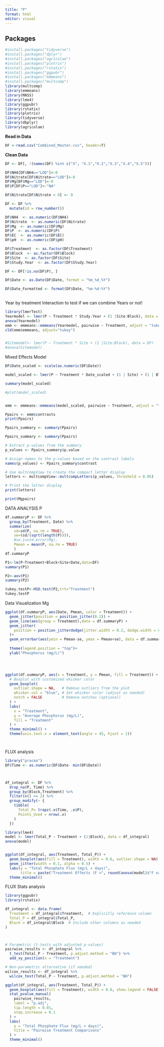```yaml
---
title: "P"
format: html
editor: visual
---
```


## Packages

```r
#install.packages("tidyverse")
#install.packages("dplyr")
#install.packages("agricolae")
#install.packages("plotrix")
#install.packages("rstatix")
#install.packages("ggpubr")
#install.packages("emmeans") 
#install.packages("multcomp")
library(multcomp)
library(emmeans)   
library(MASS)
library(lme4)
library(ggpubr)
library(rstatix)
library(plotrix)
library(tidyverse)
library(dbplyr)
library(agricolae)
```

**Read in Data**

```r
DF <-read.csv("Combined_Master.csv", header=T)
```

**Clean Data**

```r

DF <- DF[, !(names(DF) %in% c("X", "X.1","X.2","X.3","X.4","X.5"))]

DF$NH4[DF$NH4=="LOD"]<-0
DF$Nitrate[DF$Nitrate=="LOD"]<-0
DF$Mg[DF$Mg=="LOD"]<-0
DF$P[DF$P=="LOD"]<-"NA"

DF$Nitrate[DF$Nitrate < 0] <- 0


```

```r

DF <- DF %>%
  mutate(id = row_number())

DF$NH4  <- as.numeric(DF$NH4)  
DF$Nitrate  <- as.numeric(DF$Nitrate)
DF$Mg  <- as.numeric(DF$Mg)  
DF$P  <- as.numeric(DF$P)
DF$EC  <- as.numeric(DF$EC)
DF$pH  <- as.numeric(DF$pH)

DF$Treatment  <- as.factor(DF$Treatment) 
DF$Block  <- as.factor(DF$Block) 
DF$Site  <- as.factor(DF$Site) 
DF$Study.Year  <- as.factor(DF$Study.Year)

DF <- DF[!is.na(DF$P), ]

DF$Date <- as.Date(DF$Date, format = "%m_%d_%Y")

DF$Date_Formatted <- format(DF$Date, "%m-%d-%Y")
                    

```

Year by treatment Interaction to test if we can combine Years or not!

```r
library(lmerTest)
Yearmodel <- lmer(P ~ Treatment * Study.Year + (1 |Site:Block), data = DF)
anova(Yearmodel)
emm <- emmeans::emmeans(Yearmodel, pairwise ~ Treatment, adjust = "tukey")
cld(emm$emmeans, adjust="tukey")


#Sitemodel<- lmer(P ~ Treatment * Site + (1 |Site:Block), data = DF)
#anova(Sitemodel)

```

Mixed Effects Model

```r
DF$Date_scaled <- scale(as.numeric(DF$Date))

model_scaled <- lmer(P ~ Treatment * Date_scaled + (1 | Site) + (1 | Block), data = DF)

summary(model_scaled)

#plot(model_scaled)


emm <- emmeans::emmeans(model_scaled, pairwise ~ Treatment, adjust = "tukey")

Ppairs <- emm$contrasts
print(Ppairs)

Ppairs_summary <- summary(Ppairs)

Ppairs_summary <- summary(Ppairs)

# Extract p-values from the summary
p_values <- Ppairs_summary$p.value

# Assign names to the p-values based on the contrast labels
names(p_values) <- Ppairs_summary$contrast

# Use multcompView to create the compact letter display
letters <- multcompView::multcompLetters(p_values, threshold = 0.05)

# Print the letter display
print(letters)

print(Mgpairs)

```

DATA ANALYSIS P

```r
df.summaryP <- DF %>%
  group_by(Treatment, Date) %>%
  summarize(
    sd=sd(P, na.rm = TRUE),
    se=(sd/(sqrt(length(P)))),
    #se.1=std.error(Mg), 
    Pmean = mean(P, na.rm = TRUE)
    )
df.summaryP

P1<-lm(P~Treatment+Block+Site+Date,data=DF)
summary(P1)

P2<-aov(P1)
summary(P2)

tukey.testP<-HSD.test(P2,trt="Treatment")
tukey.testP


```

Data Visualization Mg

```r
ggplot(df.summaryP, aes(Date, Pmean, color = Treatment)) +
  geom_jitter(position = position_jitter(0.2)) + 
  geom_line(aes(group = Treatment),data = df.summaryP) +
  geom_jitter(
    position = position_jitterdodge(jitter.width = 0.2, dodge.width = 0.8)
  )+
  geom_errorbar(aes(ymin = Pmean-se, ymax = Pmean+se), data = df.summaryP, width = 0.2)+
 
  theme(legend.position = "top")+
  ylab("Phosphorus (mg/L)")




ggplot(df.summaryP, aes(x = Treatment, y = Pmean, fill = Treatment)) + 
  # Boxplot with customized whisker color
  geom_boxplot(
    outlier.shape = NA,   # Remove outliers from the plot
    whisker.col = "blue", # Set whisker color (adjust as needed)
    notch = FALSE         # Remove notches (optional)
  ) +
  labs(
    x = "Treatment",
    y = "Average Phosphorus (mg/L)",
    fill = "Treatment"
  ) +
  theme_minimal() +
  theme(axis.text.x = element_text(angle = 45, hjust = 1))




```

FLUX analysis

```r
library("pracma")
DF$Time <- as.numeric(DF$Date- min(DF$Date)) 



df_integral <- DF %>%
  drop_na(P, Time) %>%
  group_by(Block,Treatment) %>%
  filter(n() >= 2) %>%
  group_modify(~ {
    tibble(
      Total_P= trapz(.x$Time, .x$P),
      Points_Used = nrow(.x)
    )
  })

library(lme4)
model <- lmer(Total_P ~ Treatment + (1|Block), data = df_integral)
anova(model)


ggplot(df_integral, aes(Treatment, Total_P)) +
  geom_boxplot(aes(fill = Treatment), width = 0.6, outlier.shape = NA) +
  geom_jitter(width = 0.1, alpha = 0.5) +
  labs(y = "Total Phosphate Flux (mg/L × days)",
       title = paste("Treatment Effects (F =", round(anova(model)$"F value"[1], 2), ")")) +
  theme_minimal()
```

FLUX Stats analysis

```r
library(ggpubr)
library(rstatix)

df_integral <- data.frame(
  Treatment = df_integral$Treatment,  # Explicitly reference column
  Total_P = df_integral$Total_P,
  Block = df_integral$Block  # Include other columns as needed
)



# Parametric (t-tests with adjusted p-values)
pairwise_results <- df_integral %>%
  t_test(Total_P ~ Treatment, p.adjust.method = "BH") %>%
  add_xy_position(x = "Treatment")

# Non-parametric alternative (if needed)
wilcox_results <- df_integral %>%
  wilcox_test(Total_P ~ Treatment, p.adjust.method = "BH")

ggplot(df_integral, aes(Treatment, Total_P)) +
  geom_boxplot(aes(fill = Treatment), width = 0.6, show.legend = FALSE) +
  stat_pvalue_manual(
    pairwise_results,
    label = "p.adj", 
    tip.length = 0.01,
    step.increase = 0.1
  ) +
  labs(
    y = "Total Phosphate Flux (mg/L × days)",
    title = "Pairwise Treatment Comparisons"
  ) +
  theme_minimal()
```
